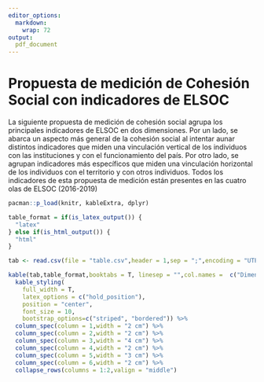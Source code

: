 ```yaml
---
editor_options:
  markdown:
    wrap: 72
output: 
  pdf_document
---
```


# Propuesta de medición de Cohesión Social con indicadores de ELSOC

La siguiente propuesta de medición de cohesión social agrupa los principales indicadores de ELSOC en dos dimensiones. Por un lado, se abarca un aspecto más general de la cohesión social al intentar aunar distintos indicadores que miden una vinculación vertical de los individuos con las instituciones y con el funcionamiento del país. Por otro lado, se agrupan indicadores más específicos que miden una vinculación horizontal de los individuos con el territorio y con otros individuos. Todos los indicadores de esta propuesta de medición están presentes en las cuatro olas de ELSOC (2016-2019)

```r
pacman::p_load(knitr, kableExtra, dplyr)
```
```r
table_format = if(is_latex_output()) {
  "latex"
} else if(is_html_output()) {
  "html"
}
```
```r
tab <- read.csv(file = "table.csv",header = 1,sep = ";",encoding = "UTF-8")

kable(tab,table_format,booktabs = T, linesep = "",col.names =  c("Dimensión","Subdimensión","Encabezado", "Indicador", "Categoría de respuesta", "Código ELSOC"), caption = "Medición de cohesión social con ELSOC.") %>%
  kable_styling(
    full_width = T,
    latex_options = c("hold_position"),
    position = "center",
    font_size = 10,
    bootstrap_options=c("striped", "bordered")) %>%
  column_spec(column = 1,width = "2 cm") %>%
  column_spec(column = 2,width = "2 cm") %>%
  column_spec(column = 3,width = "4 cm") %>%
  column_spec(column = 4,width = "2 cm") %>%
  column_spec(column = 5,width = "3 cm") %>%
  column_spec(column = 6,width = "2 cm") %>%
  collapse_rows(columns = 1:2,valign = "middle")
```

